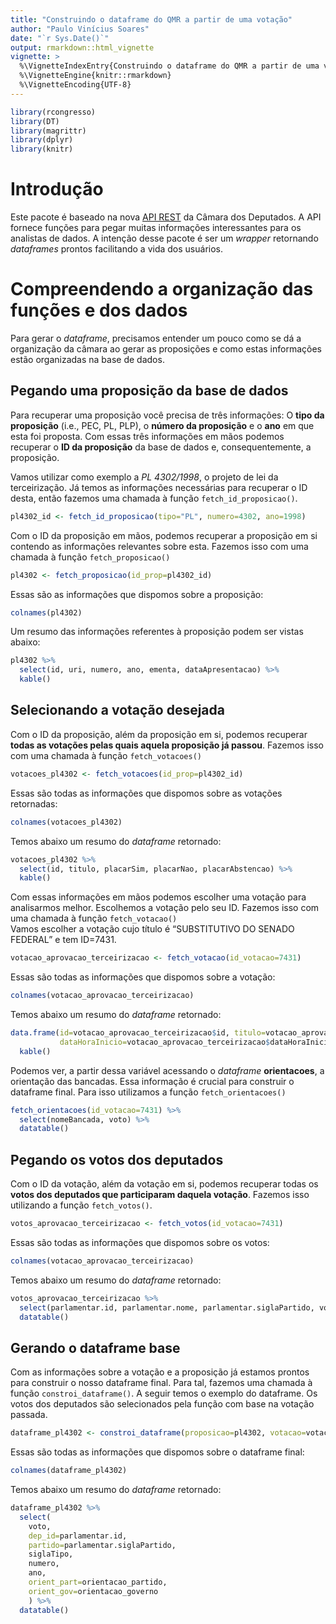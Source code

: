 ```yaml
---
title: "Construindo o dataframe do QMR a partir de uma votação"
author: "Paulo Vinícius Soares"
date: "`r Sys.Date()`"
output: rmarkdown::html_vignette
vignette: >
  %\VignetteIndexEntry{Construindo o dataframe do QMR a partir de uma votação}
  %\VignetteEngine{knitr::rmarkdown}
  %\VignetteEncoding{UTF-8}
---
```


```r
library(rcongresso)
library(DT)
library(magrittr)
library(dplyr)
library(knitr)
```


# Introdução
Este pacote é baseado na nova [API REST](https://dadosabertos.camara.leg.br/swagger/api.html) da Câmara dos Deputados. A API fornece funções para pegar muitas informações interessantes para os analistas de dados. A intenção desse pacote é ser um *wrapper* retornando *dataframes* prontos facilitando a vida dos usuários.

# Compreendendo a organização das funções e dos dados
Para gerar o *dataframe*, precisamos entender um pouco como se dá a organização da câmara ao gerar as proposições e como estas informações estão organizadas na base de dados.

## Pegando uma proposição da base de dados
Para recuperar uma proposição você precisa de três informações: O **tipo da proposição** (i.e., PEC, PL, PLP), o **número da proposição** e o **ano** em que esta foi proposta. Com essas três informações em mãos podemos recuperar o **ID da proposição** da base de dados e, consequentemente, a proposição.    

Vamos utilizar como exemplo a *PL 4302/1998*, o projeto de lei da terceirização. Já temos as informações necessárias para recuperar o ID desta, então fazemos uma chamada à função `fetch_id_proposicao()`.

```r
pl4302_id <- fetch_id_proposicao(tipo="PL", numero=4302, ano=1998)
```

Com o ID da proposição em mãos, podemos recuperar a proposição em si contendo as informações relevantes sobre esta. Fazemos isso com uma chamada à função `fetch_proposicao()`
```r
pl4302 <- fetch_proposicao(id_prop=pl4302_id)
```

Essas são as informações que dispomos sobre a proposição:
```r
colnames(pl4302)
```

Um resumo das informações referentes à proposição podem ser vistas abaixo:
```r
pl4302 %>% 
  select(id, uri, numero, ano, ementa, dataApresentacao) %>%
  kable()
```

## Selecionando a votação desejada

Com o ID da proposição, além da proposição em si, podemos recuperar **todas as votações pelas quais aquela proposição já passou**. Fazemos isso com uma chamada à função `fetch_votacoes()`   

```r
votacoes_pl4302 <- fetch_votacoes(id_prop=pl4302_id)
```

Essas são todas as informações que dispomos sobre as votações retornadas:
```r
colnames(votacoes_pl4302)
```

Temos abaixo um resumo do *dataframe* retornado:

```r
votacoes_pl4302 %>% 
  select(id, titulo, placarSim, placarNao, placarAbstencao) %>% 
  kable()
```

Com essas informações em mãos podemos escolher uma votação para analisarmos melhor. Escolhemos a votação pelo seu ID. Fazemos isso com uma chamada à função `fetch_votacao()`  
Vamos escolher a votação cujo título é "SUBSTITUTIVO DO SENADO FEDERAL" e tem ID=7431.

```r
votacao_aprovacao_terceirizacao <- fetch_votacao(id_votacao=7431)
```

Essas são todas as informações que dispomos sobre a votação:
```r
colnames(votacao_aprovacao_terceirizacao)
```

Temos abaixo um resumo do *dataframe* retornado:
```r
data.frame(id=votacao_aprovacao_terceirizacao$id, titulo=votacao_aprovacao_terceirizacao$titulo, 
           dataHoraInicio=votacao_aprovacao_terceirizacao$dataHoraInicio, dataHoraFim=votacao_aprovacao_terceirizacao$dataHoraFim) %>%
  kable()
```

Podemos ver, a partir dessa variável acessando o *dataframe* **orientacoes**, a orientação das bancadas. Essa informação é crucial para construir o dataframe final. Para isso utilizamos a função `fetch_orientacoes()`

```r
fetch_orientacoes(id_votacao=7431) %>% 
  select(nomeBancada, voto) %>% 
  datatable()
```

## Pegando os votos dos deputados

Com o ID da votação, além da votação em si, podemos recuperar todas os **votos dos deputados que participaram daquela votação**. Fazemos isso utilizando a função `fetch_votos()`.

```r
votos_aprovacao_terceirizacao <- fetch_votos(id_votacao=7431)
```

Essas são todas as informações que dispomos sobre os votos:
```r
colnames(votacao_aprovacao_terceirizacao)
```

Temos abaixo um resumo do *dataframe* retornado:
```r
votos_aprovacao_terceirizacao %>% 
  select(parlamentar.id, parlamentar.nome, parlamentar.siglaPartido, voto) %>% 
  datatable()
```

## Gerando o dataframe base

Com as informações sobre a votação e a proposição já estamos prontos para construir o nosso dataframe final. Para tal, fazemos uma chamada à função `constroi_dataframe()`. A seguir temos o exemplo do dataframe. Os votos dos deputados são selecionados pela função com base na votação passada.

```r
dataframe_pl4302 <- constroi_dataframe(proposicao=pl4302, votacao=votacao_aprovacao_terceirizacao)
```

Essas são todas as informações que dispomos sobre o dataframe final:
```r
colnames(dataframe_pl4302)
```

Temos abaixo um resumo do *dataframe* retornado:
```r
dataframe_pl4302 %>%
  select(
    voto, 
    dep_id=parlamentar.id, 
    partido=parlamentar.siglaPartido,
    siglaTipo,
    numero,
    ano,
    orient_part=orientacao_partido,
    orient_gov=orientacao_governo
    ) %>%
  datatable()
```







